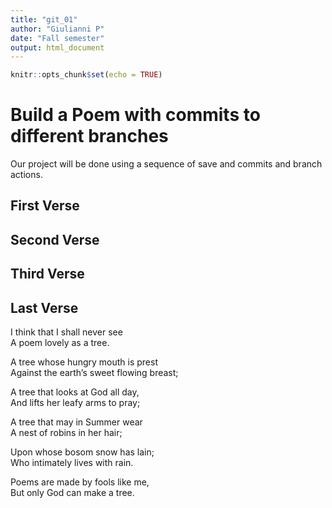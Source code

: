 ```yaml
---
title: "git_01"
author: "Giulianni P"
date: "Fall semester"
output: html_document
---
```


```r
knitr::opts_chunk$set(echo = TRUE)
```
# Build a Poem with commits to different branches
Our project will be done using a sequence of save and commits and branch actions.
<!-- Do not modify or change any text in "!--" bracketed areas such as this --- these are instructions to
you, if you change any of this the git program will notice it and compromise your git merging strategy !-->

## First Verse 
<!--Put the first five lines of a poem by Lewis Carrol in this section!--> 
## Second Verse
<!--Put the first five lines of a poem by Robert Frost here!-->

## Third Verse
<!--Put the first two verses of The Walrus and the Carpenter here!-->

## Last Verse
<!--Put a short poem of your choice 8-20 lines,here!-->
I think that I shall never see  
A poem lovely as a tree.  
  
A tree whose hungry mouth is prest  
Against the earth’s sweet flowing breast;  
  
A tree that looks at God all day,  
And lifts her leafy arms to pray;  
  
A tree that may in Summer wear  
A nest of robins in her hair;  
  
Upon whose bosom snow has lain;  
Who intimately lives with rain.  
  
Poems are made by fools like me,  
But only God can make a tree.  
